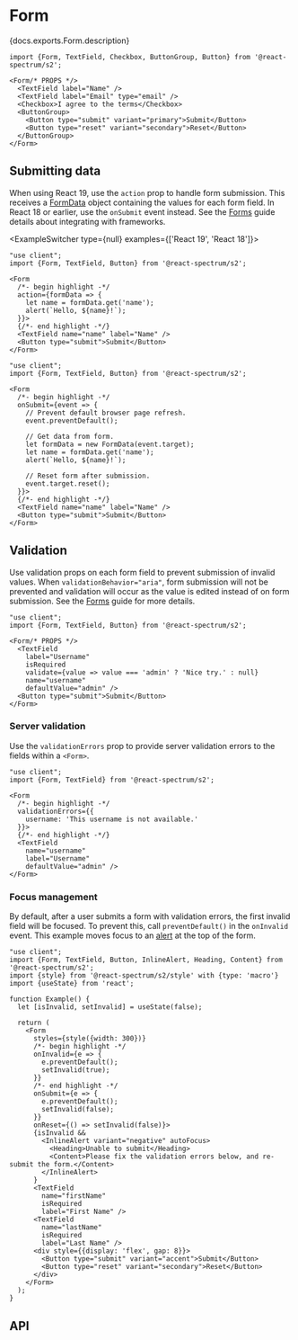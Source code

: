 

# Form

<PageDescription>{docs.exports.Form.description}</PageDescription>


```tsx render docs={docs.exports.Form} links={docs.links} props={['size', 'labelPosition', 'labelAlign', 'necessityIndicator', 'isRequired', 'isDisabled', 'isEmphasized']} type="s2"
import {Form, TextField, Checkbox, ButtonGroup, Button} from '@react-spectrum/s2';

<Form/* PROPS */>
  <TextField label="Name" />
  <TextField label="Email" type="email" />
  <Checkbox>I agree to the terms</Checkbox>
  <ButtonGroup>
    <Button type="submit" variant="primary">Submit</Button>
    <Button type="reset" variant="secondary">Reset</Button>
  </ButtonGroup>
</Form>
```

## Submitting data

When using React 19, use the `action` prop to handle form submission. This receives a [FormData](https://developer.mozilla.org/en-US/docs/Web/API/FormData) object containing the values for each form field. In React 18 or earlier, use the `onSubmit` event instead. See the [Forms](forms.html) guide details about integrating with frameworks.

<ExampleSwitcher type={null} examples={['React 19', 'React 18']}>

```tsx render
"use client";
import {Form, TextField, Button} from '@react-spectrum/s2';

<Form
  /*- begin highlight -*/
  action={formData => {
    let name = formData.get('name');
    alert(`Hello, ${name}!`);
  }}>
  {/*- end highlight -*/}
  <TextField name="name" label="Name" />
  <Button type="submit">Submit</Button>
</Form>
```

```tsx render
"use client";
import {Form, TextField, Button} from '@react-spectrum/s2';

<Form
  /*- begin highlight -*/
  onSubmit={event => {
    // Prevent default browser page refresh.
    event.preventDefault();

    // Get data from form.
    let formData = new FormData(event.target);
    let name = formData.get('name');
    alert(`Hello, ${name}!`);

    // Reset form after submission.
    event.target.reset();
  }}>
  {/*- end highlight -*/}
  <TextField name="name" label="Name" />
  <Button type="submit">Submit</Button>
</Form>
```

</ExampleSwitcher>

## Validation

Use validation props on each form field to prevent submission of invalid values. When `validationBehavior="aria"`, form submission will not be prevented and validation will occur as the value is edited instead of on form submission. See the [Forms](forms.html) guide for more details.

```tsx render docs={docs.exports.Form} links={docs.links} props={['validationBehavior']} type="s2"
"use client";
import {Form, TextField, Button} from '@react-spectrum/s2';

<Form/* PROPS */>
  <TextField
    label="Username"
    isRequired
    validate={value => value === 'admin' ? 'Nice try.' : null}
    name="username"
    defaultValue="admin" />
  <Button type="submit">Submit</Button>
</Form>
```

### Server validation

Use the `validationErrors` prop to provide server validation errors to the fields within a `<Form>`.

```tsx render
"use client";
import {Form, TextField} from '@react-spectrum/s2';

<Form
  /*- begin highlight -*/
  validationErrors={{
    username: 'This username is not available.'
  }}>
  {/*- end highlight -*/}
  <TextField
    name="username"
    label="Username"
    defaultValue="admin" />
</Form>
```

### Focus management

By default, after a user submits a form with validation errors, the first invalid field will be focused. To prevent this, call `preventDefault()` in the `onInvalid` event. This example moves focus to an [alert](https://developer.mozilla.org/en-US/docs/Web/Accessibility/ARIA/Roles/alert_role) at the top of the form.

```tsx render
"use client";
import {Form, TextField, Button, InlineAlert, Heading, Content} from '@react-spectrum/s2';
import {style} from '@react-spectrum/s2/style' with {type: 'macro'}
import {useState} from 'react';

function Example() {
  let [isInvalid, setInvalid] = useState(false);

  return (
    <Form
      styles={style({width: 300})}
      /*- begin highlight -*/
      onInvalid={e => {
        e.preventDefault();
        setInvalid(true);
      }}
      /*- end highlight -*/
      onSubmit={e => {
        e.preventDefault();
        setInvalid(false);
      }}
      onReset={() => setInvalid(false)}>
      {isInvalid &&
        <InlineAlert variant="negative" autoFocus>
          <Heading>Unable to submit</Heading>
          <Content>Please fix the validation errors below, and re-submit the form.</Content>
        </InlineAlert>
      }
      <TextField
        name="firstName"
        isRequired
        label="First Name" />
      <TextField
        name="lastName"
        isRequired
        label="Last Name" />
      <div style={{display: 'flex', gap: 8}}>
        <Button type="submit" variant="accent">Submit</Button>
        <Button type="reset" variant="secondary">Reset</Button>
      </div>
    </Form>
  );
}
```

## API

<PropTable component={docs.exports.Form} links={docs.links} />
